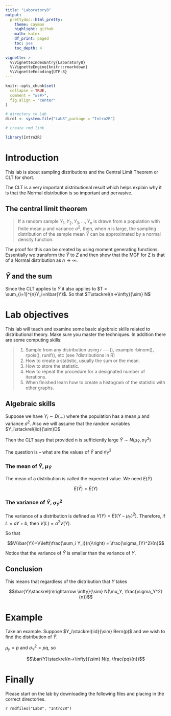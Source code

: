 ```yaml
---
title: "Laboratory8"
output: 
  prettydoc::html_pretty:
    theme: cayman
    highlight: github
    math: katex
    df_print: paged
    toc: yes
    toc_depth: 4
             
vignette: >
  %\VignetteIndexEntry{Laboratory8}
  %\VignetteEngine{knitr::rmarkdown}
  %\VignetteEncoding{UTF-8}
---
```


```r
knitr::opts_chunk$set(
  collapse = TRUE,
  comment = "ws#>",
  fig.align = "center"
)

# directory to Lab
dirdl <- system.file("Lab8",package = "Intro2R")

# create rmd link

library(Intro2R)


```


# Introduction

This lab is about sampling distributions and the Central Limit Theorem or CLT for short.

The CLT is a very important distributional result which helps explain why it is that the Normal distribution is so important and pervasive. 


## The central limit theorem

>
  If a random sample $Y_1,Y_2, Y_3, \ldots, Y_n$ is drawn from a population with finite mean $\mu$ and variance $\sigma^2$, then, when $n$ is large, the sampling distribution of the sample mean $\bar{Y}$ can be approximated by a normal density function.
  
  
  
 The proof for this can be created by using moment generating functions. Essentially we transform the $\bar{Y}$ to $Z$ and then show that the MGF for Z is that of a Normal distribution as $n\rightarrow \infty$.
 
 
## $\bar{Y}$ and the sum

Since the CLT applies to $\bar{Y}$ it also applies to $T = \sum_{i=1}^{n}Y_i=n\bar{Y}$. So that $T\stackrel{n->\infty}{\sim} N$
 
# Lab objectives

This lab will teach and examine some basic algebraic skills related to distributional theory. Make sure you master the techniques. In addition there are some computing skills:

>
  1.	Sample from any distribution using r ----(), example rbinom(), rpois(), runif(), etc (see ?distributions in R)
  2.	How to create a statistic, usually the sum or the mean.
  3.	How to store the statistic.
  4.	How to repeat the procedure for a designated number of iterations.
  5.	When finished learn how to create a histogram of the statistic with other graphs.


## Algebraic skills

Suppose we have $Y_i\sim D( \ldots)$ where the population has a mean $\mu$ and variance $\sigma^2$. Also we will assume that the random variables $Y_i\stackrel{iid}{\sim}D$


Then the CLT says that provided n is sufficiently large $\bar{Y}\sim N(\mu_{\bar{Y}}, \sigma_{\bar{Y}}^2)$

The question is -- what are the values of $\bar{Y}$ and $\sigma_{\bar{Y}}^2$

### The mean of $\bar{Y}$, $\mu_{\bar{Y}}$

The mean of a distribution is called the expected value. We need $E(\bar{Y})$

$$ E(\bar{Y})=E(Y)$$

### The variance of $\bar{Y}$, $\sigma_{\bar{Y}}^2$

The variance of a distribution is defined as $V(Y)=E((Y-\mu_Y)^2)$. Therefore, if $L = aY +b$, then $V(L)= a^2V(Y)$.

So that 

$$V(\bar{Y})=V\left(\frac{\sum_i Y_i}{n}\right) = \frac{\sigma_{Y}^2}{n}$$

Notice that the variance of $\bar{Y}$ is smaller than the variance of $Y$.

## Conclusion

This means that  regardless of the distribution that $Y$ takes

$$\bar{Y}\stackrel{n\rightarrow \infty}{\sim} N(\mu_Y, \frac{\sigma_Y^2}{n})$$

# Example

Take an example. Suppose $Y_i\stackrel{iid}{\sim} Bern(p)$ and we wish to find the distribution of $\bar{Y}$.

$\mu_y = p$ and $\sigma_Y^2 = pq$, so 

$$\bar{Y}\stackrel{n->\infty}{\sim} N(p, \frac{pq}{n})$$

# Finally

Please start on the lab by downloading the following files and placing in the correct directories.

 `r rmdfiles("Lab8", "Intro2R")`
  

